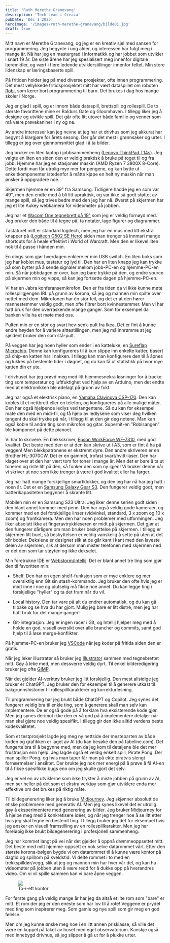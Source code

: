 ```yaml
---
title: 'Ruth Merethe Granevang'
description: 'Tech Lead i Creaza'
pubDate: 'Dec 1 2025'
heroImage: '/images/ruth-merethe-granevang/bilde01.jpg'
draft: true
---
```









<Question1/>

Mitt navn er Merethe Granevang, og jeg er en kreativ sjel med sansen for programmering. Jeg begynte i ung alder, og interessen har fulgt meg i mange år. Nå har jeg en mastergrad i informatikk og har jobbet som utvikler i snart 19 år. De siste årene har jeg spesialisert meg innenfor digitale læremidler, og vært i flere ledende utviklerstillinger innenfor feltet. Min store lidenskap er læringsbaserte spill.

På fritiden holder jeg på med diverse prosjekter, ofte innen programmering. Det mest vellykkede fritidsprosjektet mitt har vært dataspillet om roboten [Robi](https://www.youtube.com/watch?v=wPeUhC-EOys), som lærer bort programmering til barn. Det brukes i dag hos mange skoler i Norge.

Jeg er glad i spill, og er innom både dataspill, brettspill og rollespill. De to største favorittene mine er Baldurs Gate og Gloomhaven. I tillegg liker jeg å designe og utvikle spill. Det går ofte litt utover både familie og venner som må være prøvekaniner i ny og ne.

Av andre interesser kan jeg nevne at jeg har et drivhus som jeg akkurat har begynt å klargjøre for årets sesong. Der går det mest i grønnsaker og urter. I tillegg er jeg over gjennomsnittet glad i å ta bilder.

<Question2/>

Jeg bruker en liten laptop i jobbsammenheng ([Lenovo ThinkPad T14s](https://www.lenovo.com/no/no/p/laptops/thinkpad/thinkpadt/thinkpad-t14s-g1/22tpt14t4s1?orgRef=https%253A%252F%252Fwww.google.com%252F)). Jeg valgte en liten en siden den er veldig praktisk å bruke på toget til og fra jobb. Hjemme har jeg en stasjonær maskin (AMD Ryzen 7 3800X 8-Core). Dette fordi man får utrolig mye mer for pengene, og kan bytte ut enkeltkomponenter istedenfor å måtte kjøpe en helt ny maskin når man ønsker å oppgradere noe.

Skjermen hjemme er en 39" fra Samsung. Tidligere hadde jeg en som var 49", men den endte med å bli litt upraktisk, og var ikke så godt støttet av mange spill, så jeg trives bedre med den jeg har nå. Øverst på skjermen har jeg et lite Aukey webkamera for videomøter på jobben.

Jeg har et [Wacom One tegnebrett på 19"](https://estore.wacom.com/en-us/discover-wacom-one) som jeg er veldig fornøyd med. Jeg bruker den både til å tegne på, ta notater, lage figurer og diagrammer.

Tastaturet mitt er standard logitech, men jeg har en mus med litt ekstra knapper på ([Logitech G502 SE Hero](https://www.logitechg.com/en-us/products/gaming-mice/g502-hero-gaming-mouse.910-005469.html)) siden man trenger så innmari mange shortcuts for å heale effektivt i World of Warcraft. Men den er likevel liten nok til å passe i hånden min.

En dings som gjør hverdagen enklere er min USB switch. En liten boks som jeg har koblet mus, tastatur og lyd til. Den har en liten knapp jeg kan trykke på som bytter på å sende signaler mellom jobb-PC-en og hjemme-PC-en min. Så når jobbdagen er over, kan jeg bare trykke på den, og endre source på skjermen min og vipps, så kan jeg fortsette dagen på hjemme-PC-en.

Vi har en Jabra konferansemikrofon. Den er fra tiden da vi ikke kunne møte rollespillgjengen IRL på grunn av korona, så jeg og mannen min spilte over nettet med dem. Mikrofonen har én stor feil, og det er at den hører mannestemmer veldig godt, men ofte filtrer bort kvinnestemmer. Men vi har hatt bruk for den overraskende mange ganger. Som for eksempel da banken ville ha et møte med oss.

Pulten min er en stor og svart hev-senk-pult fra Ikea. Det er fint å kunne endre høyden for å variere sittestillingen,  men jeg må innrømme at jeg sjeldent bruker den som stå-pult.

På veggen har jeg noen hyller som ender i en katteluke, en [Sureflap Microchip](https://www.surepetcare.com/en-gb/pet-doors/microchip-cat-flap). Denne kan konfigureres til å kun slippe inn enkelte katter, basert på chip-en katten har i nakken. I tillegg kan man konfigurere den til å åpnes og lukkes på bestemte tider i døgnet, og du kan få ut statistikk på hvor mye katten din er ute.

I drivhuset har jeg prøvd meg med litt hjemmesnekra løsninger for å tracke ting som temperatur og luftfuktighet ved hjelp av en Arduino, men det endte med at elektronikken ble ødelagt på grunn av fukt.

Jeg har også et elektrisk piano, en [Yamaha Clavinova CSP-170](https://no.yamaha.com/no/products/musical_instruments/pianos/clavinova/csp-170/index.html). Den kan kobles til et nettbrett eller en telefon, og konfigureres på alle mulige måter. Den har også hjelpende ledlys ved tangentene. Så du kan for eksempel mate den med en midi-fil, og få hjelp av ledlysene som viser deg hvilken tangent du skal trykke på når, i tillegg til at den gir deg notene. Man kan også koble til andre ting som mikrofon og gitar. Superhit-en "Robisangen" ble komponert på dette pianoet.

Vi har to skrivere. En blekkskriver, [Epson WorkForce WF-7310](https://www.epson.no/no_NO/produkter/skrivere/inkjet/microbusiness/workforce-wf-7310dtw/p/31162), med god kvalitet. Det beste med den er at den kan skrive ut i A3, som er fint å ha på veggen! Men blekkpatronene er ekstremt dyre. Den andre skriveren er en Brother HL-3070CW. Det er en gammel, trofast svart/hvitt-laser. Den har klaget over at den har vært tom for toner i mange år. Men det er bare å ta ut toneren og riste litt på den, så funker den som ny igjen! Vi bruker denne når vi skriver ut noe som ikke trenger å være i god kvalitet eller ha farger.

Jeg har hatt mange forskjellige smartklokker, og den jeg har nå har jeg hatt i noen år. Det er en [Samsung Galaxy Gear S3](https://www.samsung.com/no/smartphones/galaxy-s23-ultra/specs/). Den fungerer veldig godt, men batterikapasiteten begynner å skrante litt.

Mobilen min er en Samsung S23 Ultra. Jeg liker denne serien godt siden den blant annet kommer med penn. Den har også veldig gode kameraer, og kommer med en del forskjellige linser (vidvinkel, standard, 3 x zoom og 10 x zoom) og frontkamera. Men den har noen problemer med utformingen. Jeg liker absolutt ikke at fingeravtrykkleseren er midt på skjermen. Det gjør at den fungerer dårligere om man bruker beskyttelse på skjermen. I tillegg er skjermen litt buet, så beskyttelsen er veldig vanskelig å sette på uten at det blir bobler. Dekslene er designet slik at de går kant i kant med den laveste delen av skjermen, slik at dersom man mister telefonen med skjermen ned er det den som tar støyten og ikke dekselet.


<Question3/>

Min foretrukne IDE er [Webstorm/Intellij](https://www.jetbrains.com/webstorm/). Det er blant annet tre ting som gjør den til favoritten min:

* Shelf. Den har en egen shelf-funksjon som er mye enklere og mer oversiktlig enn Git sin stash-kommando. Jeg bruker den ofte hvis jeg er midt inne i noe og plutselig må fikse noe annet. Du kan legge ting i forskjellige "hyller" og ta det fram når du vil.

* Local history. Den tar vare på alt du endrer automatisk, og du kan gå tilbake og se hva du har gjort. Mulig jeg bare er litt distré, men jeg har hatt bruk for det mange ganger!

* Git-integrasjon. Jeg er ingen racer i Git, og Intellij hjelper meg med å holde en god, visuell oversikt over alle brancher og commits, samt god hjelp til å løse merge-konflikter.

På hjemme-PC-en bruker jeg [VSCode](https://code.visualstudio.com/) når jeg koder på fritida siden den er gratis.

Når jeg leker illustratør så bruker jeg [Illustrator](https://www.adobe.com/products/illustrator.html) sammen med tegnebrettet mitt. Gøy å leke med, men dessverre veldig dyrt. Til enkel bilderedigering bruker jeg ofte [GIMP](https://www.gimp.org/).

Når det gjelder AI-verktøy bruker jeg litt forskjellig. Den mest allsidige jeg bruker er ChatGPT. Jeg bruker den for eksempel til å generere utkast til bakgrunnshistorier til rollespillkarakterer og korrekturlesning.

Til programmering har jeg brukt både ChatGPT og Copilot. Jeg synes det fungerer veldig bra til enkle ting, som å generere skall man selv kan implementere. De er også gode på å forklare hva eksisterende kode gjør. Men jeg synes derimot ikke den er så god på å implementere detaljer når man skal gjøre noe veldig spesifikt. I tillegg gir den ikke alltid verdens beste kodekvalitetet.

Som et testprosjekt lagde jeg meg ny nettside der mesteparten av både koden og grafikken er laget av AI (du kan besøke den på fabeline.com). Det fungerte bra til å begynne med, men da jeg kom til detaljene ble det mer frustrasjon enn hjelp. Jeg lagde også et veldig enkelt spill, Pirate Pong. Der man spiller Pong, og hvis man taper får man på ekte piratvis slengt fornærmelser i ansiktet. Der brukte jeg nok mer energi på å prøve å få AI-en til å fikse spesifikke bugs enn om jeg skulle gjort det selv.

Jeg er vel en av utviklerne som ikke frykter å miste jobben på grunn av AI, men ser heller på det som et ekstra verktøy som gjør utviklere enda mer effektive om det brukes på riktig måte.

Til bildegenerering liker jeg å bruke [Midjourney](https://www.midjourney.com/home). Jeg skjønner absolutt de etiske problemene med generativ AI. Men jeg synes likevel det er utrolig gøy å eksperimentere med generering av bilder. Jeg bruker Midjourney for å hjelpe meg med å konkretisere idéer, og når jeg trenger noe å se litt etter hvis jeg skal tegne en bestemt ting. I tillegg bruker jeg det for eksempel hvis jeg ønsker en visuell framstilling av en rollespillkarakter. Men jeg har foreløpig ikke brukt bildegenerering i profesjonell sammenheng.


<Question4/>

Jeg har kommet langt på vei når det gjelder å oppnå drømmeoppsettet mitt. Det beste med mitt hjemme-oppsett er nok selve datarommet vårt. Etter den største korona-bølgen bygde vi om datarommet til å kunne være kontor på dagtid og spillrom på kveldstid. Vi delte rommet i to med en trekkspilldør/vegg, slik at jeg og mannen min har hver vår del, og kan ha videomøter på jobben uten å være redd for å dukke opp på hverandres video. Om vi vil spille sammen kan vi bare åpne veggen.

<figure>
    <img src='/images/ruth-merethe-granevang/bilde02_.jpg'/>
    <figcaption>
        To-i-ett kontor
    </figcaption>
</figure>

For første gang på veldig mange år har jeg da altså et lite rom som "bare" er mitt. Et rom der jeg er den eneste som har lov til å rote! Veggene er prydet med ting som inspirerer meg. Som gamle og nye spill som gir meg en god følelse.

Men om jeg kunne ønske meg noe i en litt annen prisklasse, så ville det være en kuppel på taket av huset med eget observatorium. Kanskje også med innebygd drivhus, så jeg slipper å gå ut for å plukke urter.